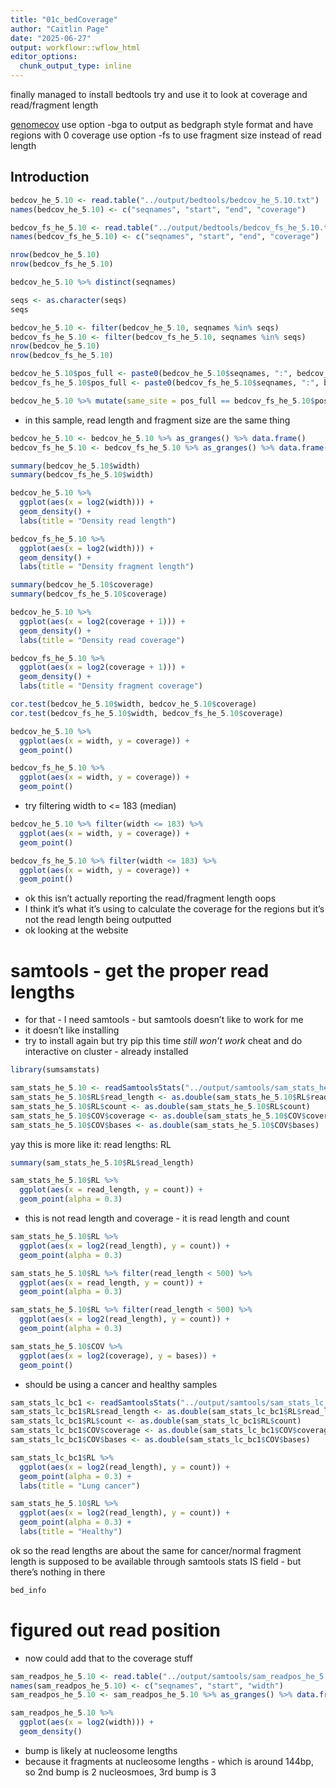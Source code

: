 ```yaml
---
title: "01c_bedCoverage"
author: "Caitlin Page"
date: "2025-06-27"
output: workflowr::wflow_html
editor_options:
  chunk_output_type: inline
---
```


finally managed to install bedtools
try and use it to look at coverage and read/fragment length

[genomecov](https://bedtools.readthedocs.io/en/latest/content/tools/genomecov.html#usage-and-option-summary)
use option -bga to output as bedgraph style format and have regions with 0 coverage
use option -fs to use fragment size instead of read length

## Introduction

```r
bedcov_he_5.10 <- read.table("../output/bedtools/bedcov_he_5.10.txt")
names(bedcov_he_5.10) <- c("seqnames", "start", "end", "coverage")

bedcov_fs_he_5.10 <- read.table("../output/bedtools/bedcov_fs_he_5.10.txt")
names(bedcov_fs_he_5.10) <- c("seqnames", "start", "end", "coverage")
```

```r
nrow(bedcov_he_5.10)
nrow(bedcov_fs_he_5.10)
```

```r
bedcov_he_5.10 %>% distinct(seqnames)
```
```r
seqs <- as.character(seqs)
seqs
```

```r
bedcov_he_5.10 <- filter(bedcov_he_5.10, seqnames %in% seqs)
bedcov_fs_he_5.10 <- filter(bedcov_fs_he_5.10, seqnames %in% seqs)
nrow(bedcov_he_5.10)
nrow(bedcov_fs_he_5.10)
```

```r
bedcov_he_5.10$pos_full <- paste0(bedcov_he_5.10$seqnames, ":", bedcov_he_5.10$start, "-", bedcov_he_5.10$end)
bedcov_fs_he_5.10$pos_full <- paste0(bedcov_fs_he_5.10$seqnames, ":", bedcov_fs_he_5.10$start, "-", bedcov_fs_he_5.10$end)
```

```r
bedcov_he_5.10 %>% mutate(same_site = pos_full == bedcov_fs_he_5.10$pos_full) %>% distinct(same_site)
```
* in this sample, read length and fragment size are the same thing
```r
bedcov_he_5.10 <- bedcov_he_5.10 %>% as_granges() %>% data.frame()
bedcov_fs_he_5.10 <- bedcov_fs_he_5.10 %>% as_granges() %>% data.frame()
```
```r
summary(bedcov_he_5.10$width)
summary(bedcov_fs_he_5.10$width)
```

```r
bedcov_he_5.10 %>%
  ggplot(aes(x = log2(width))) +
  geom_density() +
  labs(title = "Density read length")

bedcov_fs_he_5.10 %>%
  ggplot(aes(x = log2(width))) +
  geom_density() +
  labs(title = "Density fragment length")
```

```r
summary(bedcov_he_5.10$coverage)
summary(bedcov_fs_he_5.10$coverage)
```

```r
bedcov_he_5.10 %>%
  ggplot(aes(x = log2(coverage + 1))) +
  geom_density() +
  labs(title = "Density read coverage")

bedcov_fs_he_5.10 %>%
  ggplot(aes(x = log2(coverage + 1))) +
  geom_density() +
  labs(title = "Density fragment coverage")
```

```r
cor.test(bedcov_he_5.10$width, bedcov_he_5.10$coverage)
cor.test(bedcov_fs_he_5.10$width, bedcov_fs_he_5.10$coverage)
```

```r
bedcov_he_5.10 %>%
  ggplot(aes(x = width, y = coverage)) +
  geom_point()

bedcov_fs_he_5.10 %>%
  ggplot(aes(x = width, y = coverage)) +
  geom_point()
```

* try filtering width to <= 183 (median)
```r
bedcov_he_5.10 %>% filter(width <= 183) %>%
  ggplot(aes(x = width, y = coverage)) +
  geom_point()

bedcov_fs_he_5.10 %>% filter(width <= 183) %>%
  ggplot(aes(x = width, y = coverage)) +
  geom_point()
```

* ok this isn't actually reporting the read/fragment length oops
* I think it's what it's using to calculate the coverage for the regions but it's not the read length being outputted
* ok looking at the website


# samtools - get the proper read lengths

* for that - I need samtools - but samtools doesn't like to work for me
* it doesn't like installing
* try to install again but try pip this time
*still won't work
*cheat and do interactive on cluster - already installed
```r
library(sumsamstats)
```

```r
sam_stats_he_5.10 <- readSamtoolsStats("../output/samtools/sam_stats_he_5.10.txt", section = c("RL", "COV"))
sam_stats_he_5.10$RL$read_length <- as.double(sam_stats_he_5.10$RL$read_length)
sam_stats_he_5.10$RL$count <- as.double(sam_stats_he_5.10$RL$count)
sam_stats_he_5.10$COV$coverage <- as.double(sam_stats_he_5.10$COV$coverage)
sam_stats_he_5.10$COV$bases <- as.double(sam_stats_he_5.10$COV$bases)
```
yay this is more like it: read lengths: RL

```r
summary(sam_stats_he_5.10$RL$read_length)
```

```r
sam_stats_he_5.10$RL %>%
  ggplot(aes(x = read_length, y = count)) +
  geom_point(alpha = 0.3)
```
* this is not read length and coverage - it is read length and count
```r
sam_stats_he_5.10$RL %>%
  ggplot(aes(x = log2(read_length), y = count)) +
  geom_point(alpha = 0.3)
```

```r
sam_stats_he_5.10$RL %>% filter(read_length < 500) %>%
  ggplot(aes(x = read_length, y = count)) +
  geom_point(alpha = 0.3)

sam_stats_he_5.10$RL %>% filter(read_length < 500) %>%
  ggplot(aes(x = log2(read_length), y = count)) +
  geom_point(alpha = 0.3)
```

```r
sam_stats_he_5.10$COV %>%
  ggplot(aes(x = log2(coverage), y = bases)) +
  geom_point()
```

* should be using a cancer and healthy samples
```r
sam_stats_lc_bc1 <- readSamtoolsStats("../output/samtools/sam_stats_lc_bc1.txt", section = c("RL", "COV"))
sam_stats_lc_bc1$RL$read_length <- as.double(sam_stats_lc_bc1$RL$read_length)
sam_stats_lc_bc1$RL$count <- as.double(sam_stats_lc_bc1$RL$count)
sam_stats_lc_bc1$COV$coverage <- as.double(sam_stats_lc_bc1$COV$coverage)
sam_stats_lc_bc1$COV$bases <- as.double(sam_stats_lc_bc1$COV$bases)
```
```r
sam_stats_lc_bc1$RL %>%
  ggplot(aes(x = log2(read_length), y = count)) +
  geom_point(alpha = 0.3) +
  labs(title = "Lung cancer")

sam_stats_he_5.10$RL %>%
  ggplot(aes(x = log2(read_length), y = count)) +
  geom_point(alpha = 0.3) +
  labs(title = "Healthy")
```
ok so the read lengths are about the same for cancer/normal
fragment length is supposed to be available through samtools stats IS field - but there's nothing in there

```r
bed_info
```

#####
# figured out read position
* now could add that to the coverage stuff
```r
sam_readpos_he_5.10 <- read.table("../output/samtools/sam_readpos_he_5.10.txt")
names(sam_readpos_he_5.10) <- c("seqnames", "start", "width")
sam_readpos_he_5.10 <- sam_readpos_he_5.10 %>% as_granges() %>% data.frame()
```

```r
sam_readpos_he_5.10 %>%
  ggplot(aes(x = log2(width))) +
  geom_density()
```

- bump is likely at nucleosome lengths
- because it fragments at nucleosome lengths - which is around 144bp, so 2nd bump is 2 nucleosmoes, 3rd bump is 3

